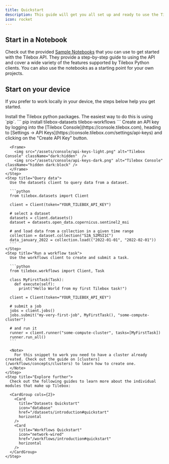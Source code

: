 ```yaml
---
title: Quickstart
description: This guide will get you all set up and ready to use the Tilebox API. We'll cover how to get started using our python API clients for the data access module as well as the workflow orchestrator.
icon: rocket
---
```


## Start in a Notebook

Check out the provided [Sample Notebooks](sdks/python/sample-notebooks) that you can use to get started with the Tilebox API.
They provide a step-by-step guide to using the API and cover a wide variety of the features supported by Tilebox Python clients.
You can also use the notebooks as a starting point for your own projects.

## Start on your device

If you prefer to work locally in your device, the steps below help you get started.

<Tabs>
<Tab title="Python">
  <Steps>
    <Step title="Install packages">
      Install the Tilebox python packages. The easiest way to do this is using `pip`.
      ```
      pip install tilebox-datasets tilebox-workflows
      ```
    </Step>
    <Step title="Create an API key">
      Create an API key by logging into the [Tilebox Console](https://console.tilebox.com), heading to [Settings -> API Keys](https://console.tilebox.com/settings/api-keys) and clicking on the "Create API Key" button.

      <Frame>
        <img src="/assets/console/api-keys-light.png" alt="Tilebox Console" className="dark:hidden"  />
        <img src="/assets/console/api-keys-dark.png" alt="Tilebox Console" className="hidden dark:block" />
      </Frame>
    </Step>
    <Step title="Query data">
      Use the datasets client to query data from a dataset.

      ```python
      from tilebox.datasets import Client

      client = Client(token="YOUR_TILEBOX_API_KEY")

      # select a dataset
      datasets = client.datasets()
      dataset = datasets.open_data.copernicus.sentinel2_msi

      # and load data from a collection in a given time range
      collection = dataset.collection("S2A_S2MSI1C")
      data_january_2022 = collection.load(("2022-01-01", "2022-02-01"))
      ```
    </Step>
    <Step title="Run a workflow task">
      Use the workflows client to create and submit a task.

      ```python
      from tilebox.workflows import Client, Task

      class MyFirstTask(Task):
        def execute(self):
          print("Hello World from my first Tilebox task!")

      client = Client(token="YOUR_TILEBOX_API_KEY")

      # submit a job
      jobs = client.jobs()
      jobs.submit("my-very-first-job", MyFirstTask(), "some-compute-cluster")

      # and run it
      runner = client.runner("some-compute-cluster", tasks=[MyFirstTask])
      runner.run_all()
      ```

      <Note>
        For this snippet to work you need to have a cluster already created. Check out the guide on [clusters](/workflows/concepts/clusters) to learn how to create one.
      </Note>
    </Step>
    <Step title="Explore further">
      Check out the following guides to learn more about the individual modules that make up Tilebox:

      <CardGroup cols={2}>
        <Card
          title="Datasets Quickstart"
          icon="database"
          href="/datasets/introduction#quickstart"
          horizontal
        />
        <Card
          title="Workflows Quickstart"
          icon="network-wired"
          href="/workflows/introduction#quickstart"
          horizontal
        />
      </CardGroup>
    </Step>

  </Steps>
</Tab>
</Tabs>
